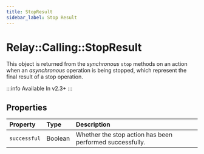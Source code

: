 ```yaml
---
title: StopResult
sidebar_label: Stop Result
---
```


# Relay::Calling::StopResult

This object is returned from the _synchronous_ `stop` methods on an action when an _asynchronous_ operation is being stopped, which represent the final result of a stop operation.

:::info Available In
v2.3+
:::

## Properties

| Property | Type | Description |
| :------- | :--- | :---------- |
| `successful` | Boolean | Whether the stop action has been performed successfully. |